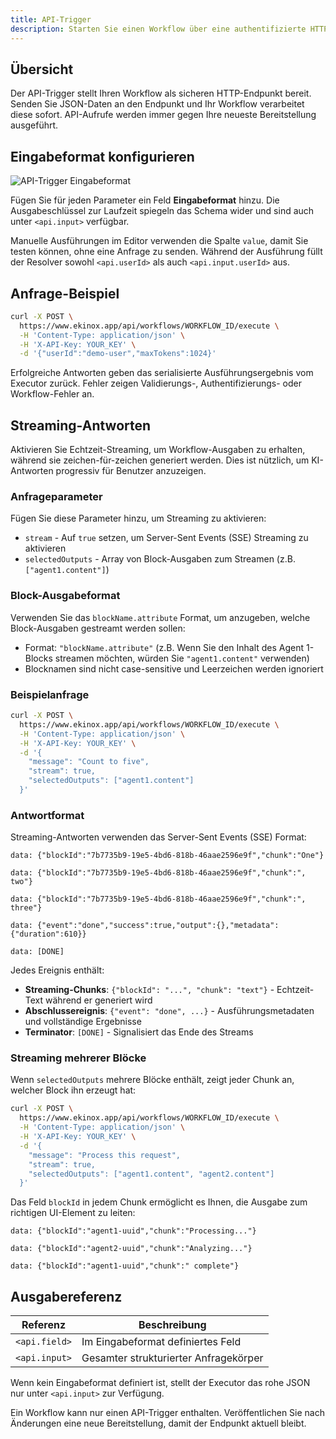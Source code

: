 ```yaml
---
title: API-Trigger
description: Starten Sie einen Workflow über eine authentifizierte HTTP-Anfrage
---
```



## Übersicht

Der API-Trigger stellt Ihren Workflow als sicheren HTTP-Endpunkt bereit. Senden Sie JSON-Daten an den Endpunkt und Ihr Workflow verarbeitet diese sofort. API-Aufrufe werden immer gegen Ihre neueste Bereitstellung ausgeführt.

## Eingabeformat konfigurieren

<div className='flex justify-center my-6'>
  <Image
    src='/static/triggers/api-trigger-light.png'
    alt='API-Trigger Eingabeformat'
    width={400}
    height={250}
    className='rounded-xl border border-border shadow-sm'
  />
</div>

Fügen Sie für jeden Parameter ein Feld **Eingabeformat** hinzu. Die Ausgabeschlüssel zur Laufzeit spiegeln das Schema wider und sind auch unter `<api.input>` verfügbar.

Manuelle Ausführungen im Editor verwenden die Spalte `value`, damit Sie testen können, ohne eine Anfrage zu senden. Während der Ausführung füllt der Resolver sowohl `<api.userId>` als auch `<api.input.userId>` aus.

## Anfrage-Beispiel

```bash
curl -X POST \
  https://www.ekinox.app/api/workflows/WORKFLOW_ID/execute \
  -H 'Content-Type: application/json' \
  -H 'X-API-Key: YOUR_KEY' \
  -d '{"userId":"demo-user","maxTokens":1024}'
```

Erfolgreiche Antworten geben das serialisierte Ausführungsergebnis vom Executor zurück. Fehler zeigen Validierungs-, Authentifizierungs- oder Workflow-Fehler an.

## Streaming-Antworten

Aktivieren Sie Echtzeit-Streaming, um Workflow-Ausgaben zu erhalten, während sie zeichen-für-zeichen generiert werden. Dies ist nützlich, um KI-Antworten progressiv für Benutzer anzuzeigen.

### Anfrageparameter

Fügen Sie diese Parameter hinzu, um Streaming zu aktivieren:

- `stream` - Auf `true` setzen, um Server-Sent Events (SSE) Streaming zu aktivieren
- `selectedOutputs` - Array von Block-Ausgaben zum Streamen (z.B. `["agent1.content"]`)

### Block-Ausgabeformat

Verwenden Sie das `blockName.attribute` Format, um anzugeben, welche Block-Ausgaben gestreamt werden sollen:
- Format: `"blockName.attribute"` (z.B. Wenn Sie den Inhalt des Agent 1-Blocks streamen möchten, würden Sie `"agent1.content"` verwenden)
- Blocknamen sind nicht case-sensitive und Leerzeichen werden ignoriert

### Beispielanfrage

```bash
curl -X POST \
  https://www.ekinox.app/api/workflows/WORKFLOW_ID/execute \
  -H 'Content-Type: application/json' \
  -H 'X-API-Key: YOUR_KEY' \
  -d '{
    "message": "Count to five",
    "stream": true,
    "selectedOutputs": ["agent1.content"]
  }'
```

### Antwortformat

Streaming-Antworten verwenden das Server-Sent Events (SSE) Format:

```
data: {"blockId":"7b7735b9-19e5-4bd6-818b-46aae2596e9f","chunk":"One"}

data: {"blockId":"7b7735b9-19e5-4bd6-818b-46aae2596e9f","chunk":", two"}

data: {"blockId":"7b7735b9-19e5-4bd6-818b-46aae2596e9f","chunk":", three"}

data: {"event":"done","success":true,"output":{},"metadata":{"duration":610}}

data: [DONE]
```

Jedes Ereignis enthält:
- **Streaming-Chunks**: `{"blockId": "...", "chunk": "text"}` - Echtzeit-Text während er generiert wird
- **Abschlussereignis**: `{"event": "done", ...}` - Ausführungsmetadaten und vollständige Ergebnisse
- **Terminator**: `[DONE]` - Signalisiert das Ende des Streams

### Streaming mehrerer Blöcke

Wenn `selectedOutputs` mehrere Blöcke enthält, zeigt jeder Chunk an, welcher Block ihn erzeugt hat:

```bash
curl -X POST \
  https://www.ekinox.app/api/workflows/WORKFLOW_ID/execute \
  -H 'Content-Type: application/json' \
  -H 'X-API-Key: YOUR_KEY' \
  -d '{
    "message": "Process this request",
    "stream": true,
    "selectedOutputs": ["agent1.content", "agent2.content"]
  }'
```

Das Feld `blockId` in jedem Chunk ermöglicht es Ihnen, die Ausgabe zum richtigen UI-Element zu leiten:

```
data: {"blockId":"agent1-uuid","chunk":"Processing..."}

data: {"blockId":"agent2-uuid","chunk":"Analyzing..."}

data: {"blockId":"agent1-uuid","chunk":" complete"}
```

## Ausgabereferenz

| Referenz | Beschreibung |
|-----------|-------------|
| `<api.field>` | Im Eingabeformat definiertes Feld |
| `<api.input>` | Gesamter strukturierter Anfragekörper |

Wenn kein Eingabeformat definiert ist, stellt der Executor das rohe JSON nur unter `<api.input>` zur Verfügung.

<Callout type="warning">
Ein Workflow kann nur einen API-Trigger enthalten. Veröffentlichen Sie nach Änderungen eine neue Bereitstellung, damit der Endpunkt aktuell bleibt.
</Callout>
